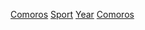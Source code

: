 {{Cat main|葛摩體育}}

[[Category:各年份各國體育|Comoros]]
[[Category:依年份劃分的葛摩|Sport]]
[[Category:葛摩體育|Year]] 
[[Category:各年份非洲體育|Comoros]]